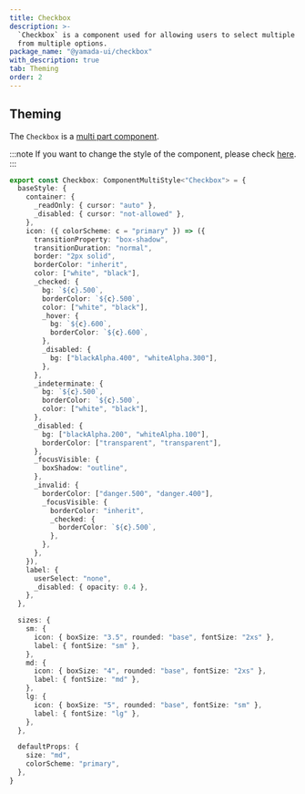 ```yaml
---
title: Checkbox
description: >-
  `Checkbox` is a component used for allowing users to select multiple values
  from multiple options.
package_name: "@yamada-ui/checkbox"
with_description: true
tab: Theming
order: 2
---
```


## Theming

The `Checkbox` is a [multi part component](/styled-system/theming/component-styles#multi-part-components).

:::note
If you want to change the style of the component, please check [here](/styled-system/theming/customize-theme#changing-the-style-of-components).
:::

```ts
export const Checkbox: ComponentMultiStyle<"Checkbox"> = {
  baseStyle: {
    container: {
      _readOnly: { cursor: "auto" },
      _disabled: { cursor: "not-allowed" },
    },
    icon: ({ colorScheme: c = "primary" }) => ({
      transitionProperty: "box-shadow",
      transitionDuration: "normal",
      border: "2px solid",
      borderColor: "inherit",
      color: ["white", "black"],
      _checked: {
        bg: `${c}.500`,
        borderColor: `${c}.500`,
        color: ["white", "black"],
        _hover: {
          bg: `${c}.600`,
          borderColor: `${c}.600`,
        },
        _disabled: {
          bg: ["blackAlpha.400", "whiteAlpha.300"],
        },
      },
      _indeterminate: {
        bg: `${c}.500`,
        borderColor: `${c}.500`,
        color: ["white", "black"],
      },
      _disabled: {
        bg: ["blackAlpha.200", "whiteAlpha.100"],
        borderColor: ["transparent", "transparent"],
      },
      _focusVisible: {
        boxShadow: "outline",
      },
      _invalid: {
        borderColor: ["danger.500", "danger.400"],
        _focusVisible: {
          borderColor: "inherit",
          _checked: {
            borderColor: `${c}.500`,
          },
        },
      },
    }),
    label: {
      userSelect: "none",
      _disabled: { opacity: 0.4 },
    },
  },

  sizes: {
    sm: {
      icon: { boxSize: "3.5", rounded: "base", fontSize: "2xs" },
      label: { fontSize: "sm" },
    },
    md: {
      icon: { boxSize: "4", rounded: "base", fontSize: "2xs" },
      label: { fontSize: "md" },
    },
    lg: {
      icon: { boxSize: "5", rounded: "base", fontSize: "sm" },
      label: { fontSize: "lg" },
    },
  },

  defaultProps: {
    size: "md",
    colorScheme: "primary",
  },
}
```
